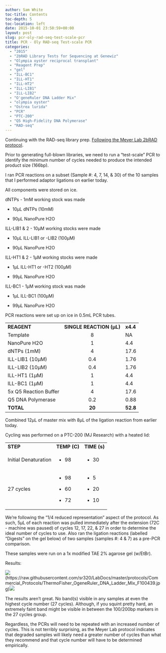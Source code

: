 ```yaml
---
author: Sam White
toc-title: Contents
toc-depth: 5
toc-location: left
date: 2015-10-01 23:50:59+00:00
layout: post
slug: pcr-oly-rad-seq-test-scale-pcr
title: PCR - Oly RAD-seq Test-scale PCR
categories:
  - "2015"
  - "2bRAD Library Tests for Sequencing at Genewiz"
  - "Olympia oyster reciprocal transplant"
  - "Reagent Prep"
  - "gel"
  - "ILL-BC1"
  - "ILL-HT1"
  - "ILL-HT2"
  - "ILL-LIB1"
  - "ILL-LIB2"
  - "O'geneRuler DNA Ladder Mix"
  - "olympia oyster"
  - "Ostrea lurida"
  - "PCR"
  - "PTC-200"
  - "Q5 High-Fidelity DNA Polymerase"
  - "RAD-seq"
---
```


Continuing with the RAD-seq library prep. [Following the Meyer Lab 2bRAD protocol](https://github.com/sr320/LabDocs/blob/master/protocols/External_Protocols/2bRAD_11Aug2015.pdf).

Prior to generating full-blown libraries, we need to run a "test-scale" PCR to identify the minimum number of cycles needed to produce the intended product size (166bp).

I ran PCR reactions on a subset (Sample #: 4, 7, 14, & 30) of the 10 samples that I performed adaptor ligations on earlier today.

All components were stored on ice.

dNTPs - 1mM working stock was made




    
  * 10μL dNTPs (10mM)

    
  * 90μL NanoPure H2O





ILL-LIB1 & 2 - 10μM working stocks were made


    
  * 10μL ILL-LIB1 or -LIB2 (100μM)

    
  * 90μL NanoPure H2O





ILL-HT1 & 2 - 1μM working stocks were made


    
  * 1μL ILL-HT1 or -HT2 (100μM)

    
  * 99μL NanoPure H2O





ILL-BC1 - 1μM working stock was made


    
  * 1μL ILL-BC1 (100μM)

    
  * 99μL NanoPure H2O





PCR reactions were set up on ice in 0.5mL PCR tubes.

<table >
<tbody >
<tr >

<td >**REAGENT**
</td>

<td >**SINGLE REACTION (μL)**
</td>

<td >**x4.4**
</td>
</tr>
<tr >

<td >Template
</td>

<td style="text-align: center;" >8
</td>

<td >NA
</td>
</tr>
<tr >

<td >NanoPure H2O
</td>

<td style="text-align: center;" >1
</td>

<td >4.4
</td>
</tr>
<tr >

<td >dNTPs (1mM)
</td>

<td style="text-align: center;" >4
</td>

<td >17.6
</td>
</tr>
<tr >

<td >ILL-LIB1 (10μM)
</td>

<td style="text-align: center;" >0.4
</td>

<td >1.76
</td>
</tr>
<tr >

<td >ILL-LIB2 (10μM)
</td>

<td style="text-align: center;" >0.4
</td>

<td >1.76
</td>
</tr>
<tr >

<td >ILL-HT1 (1μM)
</td>

<td style="text-align: center;" >1
</td>

<td >4.4
</td>
</tr>
<tr >

<td >ILL-BC1 (1μM)
</td>

<td style="text-align: center;" >1
</td>

<td >4.4
</td>
</tr>
<tr >

<td >5x Q5 Reaction Buffer
</td>

<td style="text-align: center;" >4
</td>

<td >17.6
</td>
</tr>
<tr >

<td >Q5 DNA Polymerase
</td>

<td style="text-align: center;" >0.2
</td>

<td >0.88
</td>
</tr>
<tr >

<td >**TOTAL**
</td>

<td style="text-align: center;" >**20**
</td>

<td >**52.8**
</td>
</tr>
</tbody>
</table>



Combined 12μL of master mix with 8μL of the ligation reaction from earlier today.

Cycling was performed on a PTC-200 (MJ Research) with a heated lid:

<table >
<tbody >
<tr >

<td >**STEP**
</td>

<td style="text-align: left;" >**TEMP (C)**
</td>

<td >**TIME (s)**
</td>
</tr>
<tr >

<td >Initial Denaturation
</td>

<td >



    
  * 98



</td>

<td >



    
  * 30



</td>
</tr>
<tr >

<td >27 cycles
</td>

<td >



    
  * 98

    
  * 60

    
  * 72



</td>

<td >



    
  * 5

    
  * 20

    
  * 10



</td>
</tr>
</tbody>
</table>

We're following the "1/4 reduced representation" aspect of the protocol. As such, 5μL of each reaction was pulled immediately after the extension (72C - machine was paused) of cycles 12, 17, 22, & 27 in order to determine the ideal number of cycles to use. Also ran the ligation reactions (labelled "Digests" on the gel below) of two samples (samples #: 4 & 7) as a pre-PCR comparison.

These samples were run on a 1x modified TAE 2% agarose gel (w/EtBr).



Results:

![](https://raw.githubusercontent.com/sr320/LabDocs/master/protocols/Commercial_Protocols/ThermoFisher_OgeneRuler_DNA_Ladder_Mix_F100439.jpg)(https://raw.githubusercontent.com/sr320/LabDocs/master/protocols/Commercial_Protocols/ThermoFisher_OgeneRuler_DNA_Ladder_Mix_F100439.jpg)[![](http://eagle.fish.washington.edu/Arabidopsis/20151001_Oly_RAD_gel.jpg)](http://eagle.fish.washington.edu/Arabidopsis/20151001_Oly_RAD_gel.jpg)

















The results aren't great. No band(s) visible in any samples at even the highest cycle number (27 cycles). Although, if you squint pretty hard, an extremely faint band might be visible in between the 100/200bp markers in the 27 cycles group.

Regardless, the PCRs will need to be repeated with an increased number of cycles. This is not terribly surprising, as the Meyer Lab protocol indicates that degraded samples will likely need a greater number of cycles than what they recommend and that cycle number will have to be determined empirically.


